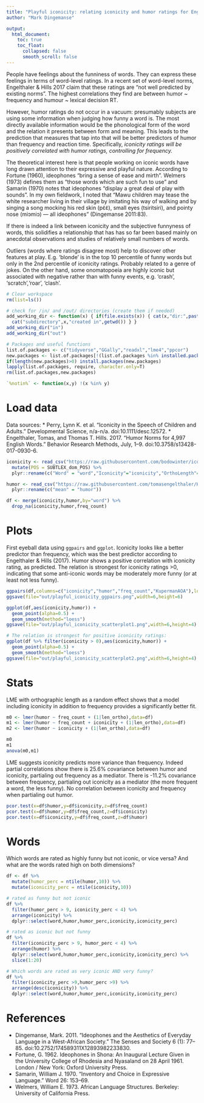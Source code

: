 ```yaml
---
title: "Playful iconicity: relating iconicity and humor ratings for English words"
author: "Mark Dingemanse"

output:
  html_document:
    toc: true
    toc_float:
      collapsed: false
      smooth_scroll: false
---
```


People have feelings about the funniness of words. They can express these feelings in terms of word-level ratings. In a recent set of word-level norms, Engelthaler & Hills 2017 claim that these ratings are "not well predicted by existing norms". The highest correlations they find are between humor ~ frequency and humour ~ lexical decision RT. 

However, humor ratings do not occur in a vacuum: presumably subjects are using some information when judging how funny a word is. The most directly available information would be the phonological form of the word and the relation it presents between form and meaning. This leads to the prediction that measures that tap into that will be better predictors of humor than frequency and reaction time. Specifically, *iconicity ratings will be positively correlated with humor ratings, controlling for frequency.*

The theoretical interest here is that people working on iconic words have long drawn attention to their expressive and playful nature. According to Fortune (1960), ideophones "bring a sense of ease and mirth". Welmers (1973) defines them as "those words which are such fun to use" and Samarin (1970) notes that ideophones "display a great deal of play with sounds". In my own fieldwork, I noted that "Mawu children may tease the white researcher living in their village by imitating his way of walking and by singing a song mocking his red skin (pɛ̃ɛ̃), small eyes (tsiritsiri), and pointy nose (miɔmiɔ) — all ideophones" (Dingemanse 2011:83).

If there is indeed a link between iconicity and the subjective funnyness of words, this solidifies a relationship that has has so far been based mainly on anecdotal observations and studies of relatively small numbers of words.

Outliers (words where ratings disagree most) help to discover other features at play. E.g. 'blonde' is in the top 10 percentile of funny words but only in the 2nd percentile of iconicity ratings. Probably related to a genre of jokes. On the other hand, some onomatopoeia are highly iconic but associated with negative rather than with funny events, e.g. 'crash', 'scratch','roar', 'clash'.

```r

# Clear workspace
rm(list=ls())

# check for /in/ and /out/ directories (create them if needed)
add_working_dir <- function(x) { if(file.exists(x)) { cat(x,"dir:",paste0(getwd(),"/",x,"/")) } else { dir.create(paste0(getwd(),"/",x)) 
  cat("subdirectory",x,"created in",getwd()) } }
add_working_dir("in")
add_working_dir("out")

# Packages and useful functions
list.of.packages <- c("tidyverse","GGally","readxl","lme4","ppcor")
new.packages <- list.of.packages[!(list.of.packages %in% installed.packages()[,"Package"])]
if(length(new.packages)>0) install.packages(new.packages)
lapply(list.of.packages, require, character.only=T)
rm(list.of.packages,new.packages)

`%notin%` <- function(x,y) !(x %in% y) 

```
# Load data

Data sources:
* Perry, Lynn K. et al. “Iconicity in the Speech of Children and Adults.” Developmental Science, n/a-n/a. doi:10.1111/desc.12572.
* Engelthaler, Tomas, and Thomas T. Hills. 2017. “Humor Norms for 4,997 English Words.” Behavior Research Methods, July, 1–9. doi:10.3758/s13428-017-0930-6.

```r
iconicity <- read_csv("https://raw.githubusercontent.com/bodowinter/iconicity_acquisition/master/data/iconicity.csv") %>%
  mutate(POS = SUBTLEX_dom_POS) %>%
  plyr::rename(c("Word" = "word","Iconicity"="iconicity","OrthoLength"="len_ortho","SUBTLEX_Rawfreq" = "freq_count"))

humor <- read_csv("https://raw.githubusercontent.com/tomasengelthaler/HumorNorms/master/humor_dataset.csv") %>%
  plyr::rename(c("mean" = "humor"))

df <- merge(iconicity,humor,by="word") %>%
  drop_na(iconicity,humor,freq_count)
```

# Plots
First eyeball data using ``ggpairs`` and ``ggplot``. Iconicity looks like a better  predictor than frequency, which was the best predictor according to Engelthaler & Hills (2017). Humor shows a positive correlation with iconicity rating, as predicted. The relation is strongest for iconicity ratings >0, indicating that some anti-iconic words may be moderately more funny (or at least not less funny).

```r
ggpairs(df,columns=c("iconicity","humor","freq_count","KupermanAOA"),lower=list(continuous = "smooth",alpha=0.5))
ggsave(file="out/playful_iconicity_ggpairs.png",width=6,height=6)

ggplot(df,aes(iconicity,humor)) +
  geom_point(alpha=0.5) +
  geom_smooth(method="loess")
ggsave(file="out/playful_iconicity_scatterplot1.png",width=6,height=4)

# The relation is strongest for positive iconicity ratings:
ggplot(df %>% filter(iconicity > 0),aes(iconicity,humor)) +
  geom_point(alpha=0.5) +
  geom_smooth(method="loess")
ggsave(file="out/playful_iconicity_scatterplot2.png",width=6,height=4)
```

# Stats
LME with orthographic length as a random effect shows that a model including iconicity in addition to frequency provides a significantly better fit.

```r
m0 <- lmer(humor ~ freq_count + (1|len_ortho),data=df)
m1 <- lmer(humor ~ freq_count + iconicity + (1|len_ortho),data=df)
m2 <- lmer(humor ~ iconicity + (1|len_ortho),data=df)

m0
m1
anova(m0,m1)
```

LME suggests iconicity predicts more variance than frequency. Indeed partial correlations show there is 25.6% covariance between humor and iconicity, partialing out  frequency as a mediator. There is -11.2% covariance between frequency, partialing out iconicity as a mediator (the more frequent a word, the less funny). No correlation between iconicity and frequency when partialing out humor.

```r
pcor.test(x=df$humor,y=df$iconicity,z=df$freq_count)
pcor.test(x=df$humor,y=df$freq_count,z=df$iconicity)
pcor.test(x=df$iconicity,y=df$freq_count,z=df$humor)
```

# Words
Which words are rated as highly funny but not iconic, or vice versa? And what are the words rated high on both dimensions?

```r
df <- df %>% 
  mutate(humor_perc = ntile(humor,10)) %>%
  mutate(iconicity_perc = ntile(iconicity,10))

# rated as funny but not iconic
df %>% 
  filter(humor_perc > 9, iconicity_perc < 4) %>%
  arrange(iconicity) %>%
  dplyr::select(word,humor,humor_perc,iconicity,iconicity_perc)

# rated as iconic but not funny
df %>% 
  filter(iconicity_perc > 9, humor_perc < 4) %>%
  arrange(humor) %>%
  dplyr::select(word,humor,humor_perc,iconicity,iconicity_perc) %>%
  slice(1:20)

# Which words are rated as very iconic AND very funny?
df %>%
  filter(iconicity_perc >9,humor_perc >9) %>%
  arrange(desc(iconicity)) %>%
  dplyr::select(word,humor,humor_perc,iconicity,iconicity_perc)
```

# References
* Dingemanse, Mark. 2011. “Ideophones and the Aesthetics of Everyday Language in a West-African Society.” The Senses and Society 6 (1): 77–85. doi:10.2752/174589311X12893982233830.
* Fortune, G. 1962. Ideophones in Shona: An Inaugural Lecture Given in the University College of Rhodesia and Nyasaland on 28 April 1961. London / New York: Oxford University Press.
* Samarin, William J. 1970. “Inventory and Choice in Expressive Language.” Word 26: 153–69.
* Welmers, William E. 1973. African Language Structures. Berkeley: University of California Press.
